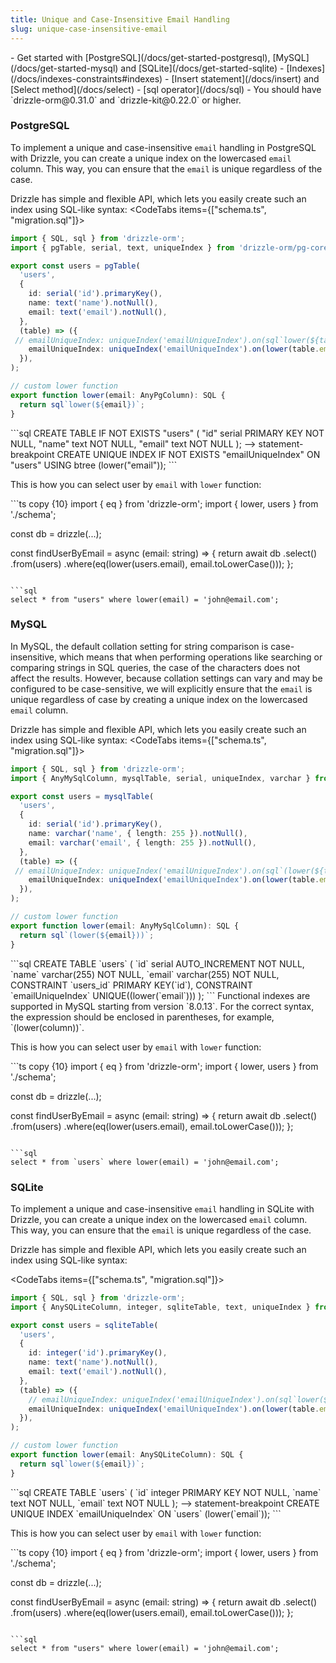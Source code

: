 ```yaml
---
title: Unique and Case-Insensitive Email Handling
slug: unique-case-insensitive-email
---
```



<Prerequisites>
- Get started with [PostgreSQL](/docs/get-started-postgresql), [MySQL](/docs/get-started-mysql) and [SQLite](/docs/get-started-sqlite)
- [Indexes](/docs/indexes-constraints#indexes)
- [Insert statement](/docs/insert) and [Select method](/docs/select)
- [sql operator](/docs/sql)
- You should have `drizzle-orm@0.31.0` and `drizzle-kit@0.22.0` or higher.
</Prerequisites>

### PostgreSQL

To implement a unique and case-insensitive `email` handling in PostgreSQL with Drizzle, you can create a unique index on the lowercased `email` column. This way, you can ensure that the `email` is unique regardless of the case.

Drizzle has simple and flexible API, which lets you easily create such an index using SQL-like syntax:
<CodeTabs items={["schema.ts", "migration.sql"]}>
  <CodeTab>
  ```ts copy {12,13}
  import { SQL, sql } from 'drizzle-orm';
  import { pgTable, serial, text, uniqueIndex } from 'drizzle-orm/pg-core';

  export const users = pgTable(
    'users',
    {
      id: serial('id').primaryKey(),
      name: text('name').notNull(),
      email: text('email').notNull(),
    },
    (table) => ({
   // emailUniqueIndex: uniqueIndex('emailUniqueIndex').on(sql`lower(${table.email})`),
      emailUniqueIndex: uniqueIndex('emailUniqueIndex').on(lower(table.email)),
    }),
  );

  // custom lower function
  export function lower(email: AnyPgColumn): SQL {
    return sql`lower(${email})`;
  }
  ```
  </CodeTab>
  ```sql
  CREATE TABLE IF NOT EXISTS "users" (
	"id" serial PRIMARY KEY NOT NULL,
	"name" text NOT NULL,
	"email" text NOT NULL
  );
  --> statement-breakpoint
  CREATE UNIQUE INDEX IF NOT EXISTS "emailUniqueIndex" ON "users" USING btree (lower("email"));
  ```
</CodeTabs>

This is how you can select user by `email` with `lower` function:

<Section>
```ts copy {10}
import { eq } from 'drizzle-orm';
import { lower, users } from './schema';

const db = drizzle(...);

const findUserByEmail = async (email: string) => {
  return await db
    .select()
    .from(users)
    .where(eq(lower(users.email), email.toLowerCase()));
};
```

```sql
select * from "users" where lower(email) = 'john@email.com';
```
</Section>

### MySQL

In MySQL, the default collation setting for string comparison is case-insensitive, which means that when performing operations like searching or comparing strings in SQL queries, the case of the characters does not affect the results. However, because collation settings can vary and may be configured to be case-sensitive, we will explicitly ensure that the `email` is unique regardless of case by creating a unique index on the lowercased `email` column.

Drizzle has simple and flexible API, which lets you easily create such an index using SQL-like syntax:
<CodeTabs items={["schema.ts", "migration.sql"]}>
  <CodeTab>
  ```ts copy {12,13}
  import { SQL, sql } from 'drizzle-orm';
  import { AnyMySqlColumn, mysqlTable, serial, uniqueIndex, varchar } from 'drizzle-orm/mysql-core';

  export const users = mysqlTable(
    'users',
    {
      id: serial('id').primaryKey(),
      name: varchar('name', { length: 255 }).notNull(),
      email: varchar('email', { length: 255 }).notNull(),
    },
    (table) => ({
   // emailUniqueIndex: uniqueIndex('emailUniqueIndex').on(sql`(lower(${table.email}))`),
      emailUniqueIndex: uniqueIndex('emailUniqueIndex').on(lower(table.email)),
    }),
  );

  // custom lower function
  export function lower(email: AnyMySqlColumn): SQL {
    return sql`(lower(${email}))`;
  }
  ```
  </CodeTab>
  ```sql
  CREATE TABLE `users` (
	  `id` serial AUTO_INCREMENT NOT NULL,
	  `name` varchar(255) NOT NULL,
	  `email` varchar(255) NOT NULL,
	  CONSTRAINT `users_id` PRIMARY KEY(`id`),
	  CONSTRAINT `emailUniqueIndex` UNIQUE((lower(`email`)))
  );
  ```
</CodeTabs>

<Callout type="warning">
Functional indexes are supported in MySQL starting from version `8.0.13`. For the correct syntax, the expression should be enclosed in parentheses, for example, `(lower(column))`.
</Callout>

This is how you can select user by `email` with `lower` function:

<Section>
```ts copy {10}
import { eq } from 'drizzle-orm';
import { lower, users } from './schema';

const db = drizzle(...);

const findUserByEmail = async (email: string) => {
  return await db
    .select()
    .from(users)
    .where(eq(lower(users.email), email.toLowerCase()));
};
```

```sql
select * from `users` where lower(email) = 'john@email.com';
```
</Section>

### SQLite

To implement a unique and case-insensitive `email` handling in SQLite with Drizzle, you can create a unique index on the lowercased `email` column. This way, you can ensure that the `email` is unique regardless of the case.

Drizzle has simple and flexible API, which lets you easily create such an index using SQL-like syntax:

<CodeTabs items={["schema.ts", "migration.sql"]}>
  <CodeTab>
  ```ts copy {12,13}
  import { SQL, sql } from 'drizzle-orm';
  import { AnySQLiteColumn, integer, sqliteTable, text, uniqueIndex } from 'drizzle-orm/sqlite-core';

  export const users = sqliteTable(
    'users',
    {
      id: integer('id').primaryKey(),
      name: text('name').notNull(),
      email: text('email').notNull(),
    },
    (table) => ({
      // emailUniqueIndex: uniqueIndex('emailUniqueIndex').on(sql`lower(${table.email})`),
      emailUniqueIndex: uniqueIndex('emailUniqueIndex').on(lower(table.email)),
    }),
  );

  // custom lower function
  export function lower(email: AnySQLiteColumn): SQL {
    return sql`lower(${email})`;
  }
  ```
  </CodeTab>
  ```sql
  CREATE TABLE `users` (
	  `id` integer PRIMARY KEY NOT NULL,
	  `name` text NOT NULL,
	  `email` text NOT NULL
  );
  --> statement-breakpoint
  CREATE UNIQUE INDEX `emailUniqueIndex` ON `users` (lower(`email`));
  ```
</CodeTabs>

This is how you can select user by `email` with `lower` function:

<Section>
```ts copy {10}
import { eq } from 'drizzle-orm';
import { lower, users } from './schema';

const db = drizzle(...);

const findUserByEmail = async (email: string) => {
  return await db
    .select()
    .from(users)
    .where(eq(lower(users.email), email.toLowerCase()));
};
```

```sql
select * from "users" where lower(email) = 'john@email.com';
```
</Section>
